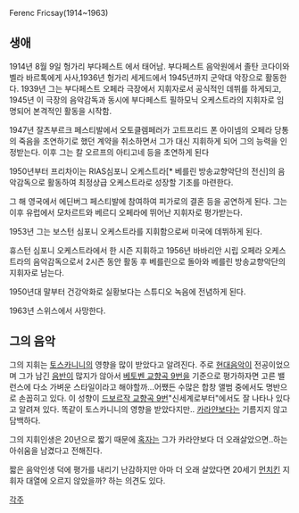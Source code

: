 {{{#!html
<img src="http://sstatic.naver.com/people/24/20070110114139198012422.jpg">
}}}

Ferenc Fricsay(1914~1963)

== 생애 ==

1914년 8월 9일 헝가리 부다페스트 에서 태어남. 부다페스트 음악원에서 졸탄 코다이와 벨라 바르톡에게 사사,1936년 헝가리 세게드에서 1945년까지 군악대 악장으로 활동한다. 1939년 그는 부다페스트 오페라 극장에서 지휘자로서 공식적인 데뷔를 하게되고, 1945년 이 극장의 음악감독과 동시에 부다페스트 필하모닉 오케스트라의 지휘자로 임명되어 본격적인 활동을 시작함.

1947년 잘츠부르크 페스티발에서 오토클렘페러가 고트프리드 폰 아이넴의 오페라 당통의 죽음을 초연하기로 했던 계약을 취소하면서 그가 대신 지휘하게 되어 그의 능력을 인정받는다. 이후 그는 칼 오르프의 아티고네 등을 초연하게 된다

1950년부터 프리차이는 RIAS심포니 오케스트라[* 베를린 방송교향악단의 전신]의 음악감독으로 활동하여 최정상급 오케스트라로 성장할 기초를 마련한다.

그 해 영국에서 에딘버그 페스티발에 참여하여 피가로의 결혼 등을 공연하게 된다. 그는 이후 유럽에서 모차르트와 베르디 오페라에 뛰어난 지휘자로 평가받는다.

1953년 그는 보스턴 심포니 오케스트라를 지휘함으로써 미국에 데뷔하게 된다.

휴스턴 심포니 오케스트라에서 한 시즌 지휘하고 1956년 바바리안 시립 오페라 오케스트라의 음악감독으로서 2시즌 동안 활동 후 베를린으로 돌아와 베를린 방송교향악단의 지휘자로 남는다.

1950년대 말부터 건강악화로 실황보다는 스튜디오 녹음에 전념하게 된다.

1963년 스위스에서 사망한다.

{{{#!html
<a href="http://blog.naver.com/nenia21/130005633097" target="_blank">우화의 강 님의 블로그
</a>에서 발췌하였음}}}

== 그의 음악 ==

그의 지휘는 [[토스카니니]]의 영향을 많이 받았다고 알려진다. 주로 [[현대음악]]이 전공이었으며 그가 남긴 [[음반]]이 많지가 않아서 [[베토벤 교향곡 9번]]을 기준으로 평가하자면 고른 밸런스에 다소 가벼운 스타일이라고 해야할까...어쨌든 수많은 합창 앨범 중에서도 명반으로 손꼽히고 있다. 이 성향이 [[드보르작 교향곡 9번]]"신세계로부터"에서도 잘 나타나 있다고 알려져 있다. 똑같이 토스카니니의 영향을 받았다지만.. [[카라얀]]보다는 기름지지 않고 담백하다.

그의 지휘인생은 20년으로 짧기 때문에 [[혹자]]는 그가 카라얀보다 더 오래살았으면..하는 아쉬움을 남겼다고 전해진다.

짧은 음악인생 덕에 평가를 내리기 난감하지만 아마 더 오래 살았다면 20세기 [[먼치킨]] 지휘자 대열에 오르지 않았을까? 하는 의견도 있다.

[[각주]]
